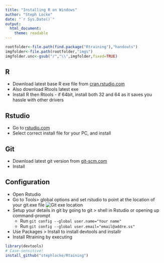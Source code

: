 ```yaml
---
title: "Installing R on Windows"
author: "Steph Locke"
date: "`r Sys.Date()`"
output:
  html_document:
    theme: readable
---
```

```r
rootfolder<-file.path(find.package("Rtraining"),"handouts")
imgfolder<-file.path(rootfolder,"imgs")
imgfolder.unc<-gsub("/","\\",imgfolder,fixed=TRUE)
```
## R
 * Download latest base R exe file from [cran.rstudio.com](http://cran.rstudio.com/)
 * Also download Rtools latest exe
 * Install R then Rtools - if 64bit, install both 32 and 64 as it saves you hassle with other drivers

## Rstudio
 * Go to [rstudio.com](http://www.rstudio.com/products/rstudio/download/)
 * Select correct install file for your PC, and install
 
## Git
 * Download latest git version from [git-scm.com](http://git-scm.com/download/win)
 * Install

## Configuration
 * Open Rstudio
 * Go to Tools> global options and set rstudio to point at the location of your git.exe file
![Git exe location](`r paste0(imgfolder.unc,"\\rstudio-gitfolder.png")`)
 * Setup your details in git by going to git > shell in Rstudio or opening up command-prompt
     + Run `git config --global user.name="Your name"`
     + Run `git config --global user.email="email@addre.ss"`
 * Use Packages > Install to install devtools and installr
 * Install Rtraining by executing
```r
library(devtools)
# Case-sensitive!
install_github("stephlocke/Rtaining")
```